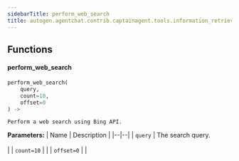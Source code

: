 ```yaml
---
sidebarTitle: perform_web_search
title: autogen.agentchat.contrib.captainagent.tools.information_retrieval.perform_web_search
---
```


## Functions

<code class="doc-symbol doc-symbol-heading doc-symbol-function"></code>
#### perform_web_search
<a href="#autogen.agentchat.contrib.captainagent.tools.information_retrieval.perform_web_search..perform_web_search" class="headerlink" title="Permanent link"></a>

```python
perform_web_search(
    query,
    count=10,
    offset=0
) -> 
```

    Perform a web search using Bing API.

<b>Parameters:</b>
| Name | Description |
|--|--|
| `query` | The search query.<br/><br/> |
| `count=10` |  |
| `offset=0` |  |

<br />